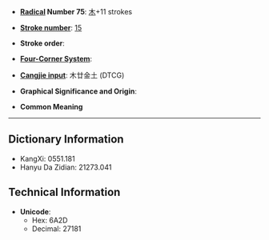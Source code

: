 * '''[[Wiktionary:Chinese radical index| Radical]] Number 75''': [[Wiktionary:Chinese radical index 木|木]]+11 strokes

* '''[[Wiktionary:Chinese total strokes index|Stroke number]]''': [[Wiktionary:Chinese total strokes index 15|15]]

* '''Stroke order''': 

* '''[[Wiktionary:Chinese four corner index|Four-Corner System]]''': 

* '''[[Wiktionary:Chinese Cangjie index|Cangjie input]]''': 木廿金土 (DTCG)

* '''Graphical Significance and Origin''': 

* '''Common Meaning'''

----

== Dictionary Information ==

* KangXi: 0551.181
* Hanyu Da Zidian: 21273.041

== Technical Information ==

* '''Unicode''':
** Hex: 6A2D
** Decimal: 27181
